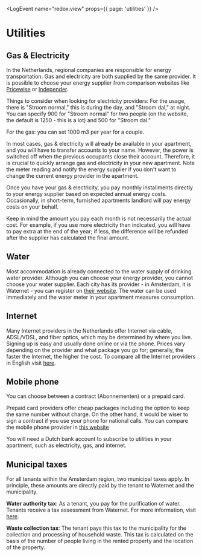
<LogEvent name="redox:view" props={{ page: 'utilities' }} />

# Utilities

## Gas & Electricity
In the Netherlands, regional companies are responsible for energy transportation. Gas and electricity are both supplied by the same provider. It is possible to choose your energy supplier from comparison websites like [Pricewise](https://www.pricewise.nl/energie-vergelijken/) or [Independer](https://www.independer.nl/energie/info/besparen/energieverbruik-berekenen).

Things to consider when looking for electricity providers: For the usage, there is "Stroom normal," this is during the day, and "Stroom dal," at night. You can specify 900 for "Stroom normal" for two people (on the website, the default is 1250 - this is a lot) and 500 for "Stroom dal."

For the gas: you can set 1000 m3 per year for a couple.

In most cases, gas & electricity will already be available in your apartment, and you will have to transfer accounts to your name. However, the power is switched off when the previous occupants close their account. Therefore, it is crucial to quickly arrange gas and electricity in your new apartment. Note the meter reading and notify the energy supplier if you don't want to change the current energy provider in the apartment. 

Once you have your gas & electricity, you pay monthly installments directly to your energy supplier based on expected annual energy costs. Occasionally, in short-term, furnished apartments landlord will pay energy costs on your behalf.

<Callout>
  Keep in mind the amount you pay each month is not necessarily the actual cost. For example, if you use more electricity than indicated, you will have to pay extra at the end of the year; if less, the difference will be refunded after the supplier has calculated the final amount. 
</Callout> 

## Water
Most accommodation is already connected to the water supply of drinking water provider. Although you can choose your energy provider, you cannot choose your water supplier. Each city has its provider - in Amsterdam, it is Waternet - you can register on [their website](https://www.waternet.nl/en/service-and-contact/moving-home/register/#/). The water can be used immediately and the water meter in your apartment measures consumption. 

## Internet
Many Internet providers in the Netherlands offer Internet via cable, ADSL/VDSL, and fiber optics, which may be determined by where you live. Signing up is easy and usually done online or via the phone. Prices vary depending on the provider and what package you go for; generally, the faster the Internet, the higher the cost. To compare all the Internet providers in English visit [here](https://www.prijsvergelijken.nl/compare-broadband/?utm_source=iamanexpatt).

## Mobile phone 
You can choose between a contract (Abonnementen) or a prepaid card. 

Prepaid card providers offer cheap packages including the option to keep the same number without charge. On the other hand, it would be wiser to sign a contract if you use your phone for national calls. You can compare the mobile phone provider in [this website](https://www.prijsvergelijken.nl/en_GB//telefoon-abonnement/)

<Callout>
  You will need a Dutch bank account to subscribe to utilities in your apartment, such as electricity, gas, and internet.
</Callout>

## Municipal taxes
For all tenants within the Amsterdam region, two municipal taxes apply. In principle, these amounts are directly paid by the tenant to Waternet and the municipality.

**Water authority tax**: As a tenant, you pay for the purification of water. Tenants receive a tax assessment from Waternet. For more information, visit [here](https://www.waternet.nl/en/service-and-contact/water-authority-tax/).

**Waste collection tax**: The tenant pays this tax to the municipality for the collection and processing of household waste. This tax is calculated on the basis of the number of people living in the rented property and the location of the property. 

